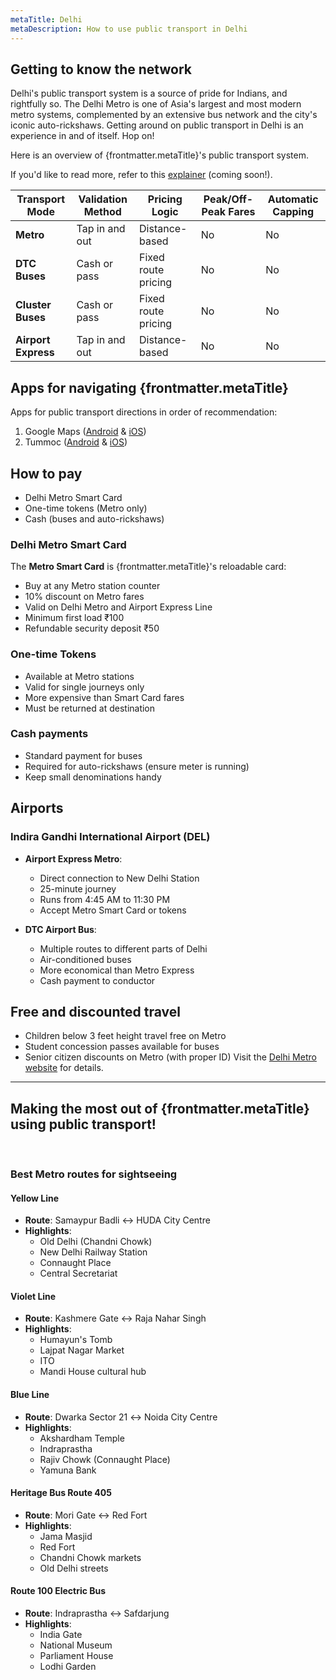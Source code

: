 ```yaml
---
metaTitle: Delhi
metaDescription: How to use public transport in Delhi
---
```


## Getting to know the network
Delhi's public transport system is a source of pride for Indians, and rightfully so. 
The Delhi Metro is one of Asia's largest and most modern metro systems, complemented by an extensive bus network and the city's iconic auto-rickshaws.
Getting around on public transport in Delhi is an experience in and of itself. Hop on!

Here is an overview of {frontmatter.metaTitle}'s public transport system.

If you'd like to read more, refer to this [explainer](URL) (coming soon!).

| **Transport Mode**          | **Validation Method**       | **Pricing Logic**          | **Peak/Off-Peak Fares**         | **Automatic Capping**     |
|-----------------------------|-----------------------------|----------------------------|---------------------------|---------------------------|
| **Metro**                   | Tap in and out              | Distance-based             | No                        | No                        |
| **DTC Buses**              | Cash or pass                | Fixed route pricing        | No                        | No                        |
| **Cluster Buses**          | Cash or pass                | Fixed route pricing        | No                        | No                        |
| **Airport Express**         | Tap in and out              | Distance-based             | No                        | No                        |

## Apps for navigating {frontmatter.metaTitle}
Apps for public transport directions in order of recommendation:
1. Google Maps ([Android](https://play.google.com/store/apps/details?id=com.google.android.apps.maps&hl=en) & [iOS](https://apps.apple.com/app/google-maps/id585027354))
2. Tummoc ([Android](https://0x92l.app.link/mql2Jm1fqvb) & [iOS](https://0x92l.app.link/mql2Jm1fqvb))

## How to pay
- Delhi Metro Smart Card
- One-time tokens (Metro only)
- Cash (buses and auto-rickshaws)

<div>
<Figure 
  src="/cities/asia/india/delhi/metro-card-reader.jpg"
  alt="Delhi Metro card reader"
  caption="Tap your Metro Smart Card on the reader to enter or exit stations"
/>
</div>

### Delhi Metro Smart Card
The **Metro Smart Card** is {frontmatter.metaTitle}'s reloadable card:
- Buy at any Metro station counter
- 10% discount on Metro fares
- Valid on Delhi Metro and Airport Express Line
- Minimum first load ₹100
- Refundable security deposit ₹50

### One-time Tokens
- Available at Metro stations
- Valid for single journeys only
- More expensive than Smart Card fares
- Must be returned at destination

### Cash payments
- Standard payment for buses
- Required for auto-rickshaws (ensure meter is running)
- Keep small denominations handy

## Airports

### Indira Gandhi International Airport (DEL)
- **Airport Express Metro**:
  - Direct connection to New Delhi Station
  - 25-minute journey
  - Runs from 4:45 AM to 11:30 PM
  - Accept Metro Smart Card or tokens

- **DTC Airport Bus**:
  - Multiple routes to different parts of Delhi
  - Air-conditioned buses
  - More economical than Metro Express
  - Cash payment to conductor

## Free and discounted travel
- Children below 3 feet height travel free on Metro
- Student concession passes available for buses
- Senior citizen discounts on Metro (with proper ID)
Visit the [Delhi Metro website](http://www.delhimetrorail.com/) for details.

---
## Making the most out of {frontmatter.metaTitle} using public transport!

 

### Best Metro routes for sightseeing

#### **Yellow Line**
- **Route**: Samaypur Badli ↔ HUDA City Centre
- **Highlights**:
  - Old Delhi (Chandni Chowk)
  - New Delhi Railway Station
  - Connaught Place
  - Central Secretariat

#### **Violet Line**
- **Route**: Kashmere Gate ↔ Raja Nahar Singh
- **Highlights**:
  - Humayun's Tomb
  - Lajpat Nagar Market
  - ITO
  - Mandi House cultural hub

#### **Blue Line**
- **Route**: Dwarka Sector 21 ↔ Noida City Centre
- **Highlights**:
  - Akshardham Temple
  - Indraprastha
  - Rajiv Chowk (Connaught Place)
  - Yamuna Bank

#### **Heritage Bus Route 405**
- **Route**: Mori Gate ↔ Red Fort
- **Highlights**:
  - Jama Masjid
  - Red Fort
  - Chandni Chowk markets
  - Old Delhi streets

#### **Route 100 Electric Bus**
- **Route**: Indraprastha ↔ Safdarjung
- **Highlights**:
  - India Gate
  - National Museum
  - Parliament House
  - Lodhi Garden
